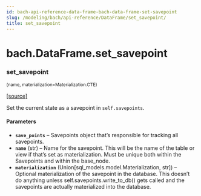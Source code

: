 ```yaml
---
id: bach-api-reference-data-frame-bach-data-frame-set-savepoint
slug: /modeling/bach/api-reference/DataFrame/set_savepoint/
title: set_savepoint
---
```


# bach.DataFrame.set_savepoint

<div className="method">

### <span className="name">set_savepoint</span>

<small className="parameter-list">(<span className="parameter" id="name">name</span>, <span className="parameter" id="materialization">materialization=Materialization.CTE</span>)</small>


&#8203;<span className="view-source">[[source]](https://github.com/objectiv/objectiv-analytics/blob/main/bach/bach/dataframe.py)</span>

<div className="content">

Set the current state as a savepoint in `self.savepoints`.


#### Parameters

* **`save_points`** – Savepoints object that’s responsible for tracking all savepoints.
* **`name`** (str) – Name for the savepoint. This will be the name of the table or view if that’s set as
materialization. Must be unique both within the Savepoints and within the base_node.
* **`materialization`** (Union[sql_models.model.Materialization, str]) – Optional materialization of the savepoint in the database. This doesn’t do
anything unless self.savepoints.write_to_db() gets called and the savepoints are actually
materialized into the database.



</div>


</div>

